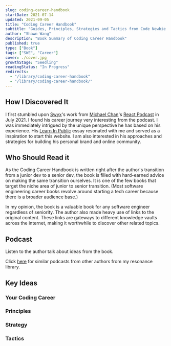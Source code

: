 ```yaml
---
slug: coding-career-handbook
startDate: 2021-07-14
updated: 2021-09-05
title: "Coding Career Handbook"
subtitle: "Guides, Principles, Strategies and Tactics from Code Newbie to Senior Dev"
author: "Shawn Wang"
description: "Book Summary of Coding Career Handbook"
published: true
type: ["Book"]
tags: ["SWE", "Career"]
cover: ./cover.jpg
growthStage: "Seedling"
readingStatus: "In Progress"
redirects:
  - "/library/coding-career-handbook"
  - "/library/coding-career-handbook/"
---
```


<WIP />

## How I Discovered It

I first stumbled upon [Swyx](https://www.swyx.io/)'s work from [Michael Chan](https://chantastic.org/)'s [React Podcast](https://reactpodcast.com/) in July 2021. I found his career journey very interesting from the podcast. I was immediately intrigued by the unique perspective he has based on his experience. His [Learn In Public](https://www.swyx.io/learn-in-public/) essay resonated with me and served as a inspiration to start this website. I am also interested in his approaches and strategies for building his personal brand and online community.

## Who Should Read it

As the Coding Career Handbook is written right after the author's transition from a junior dev to a senior dev, the book is filled with hard-earned advice on making the same transition ourselves. It is one of the few books that target the niche area of junior to senior transition. (Most software engineering career books revolve around starting a tech career because there is a broader audience base.)

In my opinion, the book is a valuable book for any software engineer regardless of seniority. The author also made heavy use of links to the original content. These links are gateways to different knowledge vaults across the internet, making it worthwhile to discover other related topics.

## Podcast

Listen to the author talk about ideas from the book.

<SpotifySingleEmbed src="https://open.spotify.com/embed/episode/6zZwXsre7cdeUX10zqXBTb" />

Click [here](https://open.spotify.com/playlist/3OrqnhAeVXce4mLRJrG4lA) for similar podcasts from other authors from my resonance library.

## Key Ideas

### Your Coding Career

### Principles

### Strategy

### Tactics
